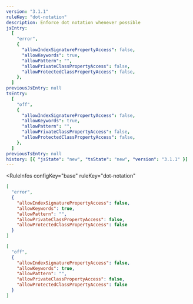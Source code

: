 ```yaml
---
version: "3.1.1"
ruleKey: "dot-notation"
description: Enforce dot notation whenever possible
jsEntry:
  [
    "error",
    {
      "allowIndexSignaturePropertyAccess": false,
      "allowKeywords": true,
      "allowPattern": "",
      "allowPrivateClassPropertyAccess": false,
      "allowProtectedClassPropertyAccess": false,
    },
  ]
previousJsEntry: null
tsEntry:
  [
    "off",
    {
      "allowIndexSignaturePropertyAccess": false,
      "allowKeywords": true,
      "allowPattern": "",
      "allowPrivateClassPropertyAccess": false,
      "allowProtectedClassPropertyAccess": false,
    },
  ]
previousTsEntry: null
history: [{ "jsState": "new", "tsState": "new", "version": "3.1.1" }]
---
```


<RuleInfos 
  configKey="base" 
  ruleKey="dot-notation" 
>

```json
[
  "error",
  {
    "allowIndexSignaturePropertyAccess": false,
    "allowKeywords": true,
    "allowPattern": "",
    "allowPrivateClassPropertyAccess": false,
    "allowProtectedClassPropertyAccess": false
  }
]
```

```json
[
  "off",
  {
    "allowIndexSignaturePropertyAccess": false,
    "allowKeywords": true,
    "allowPattern": "",
    "allowPrivateClassPropertyAccess": false,
    "allowProtectedClassPropertyAccess": false
  }
]
```

</RuleInfos>
